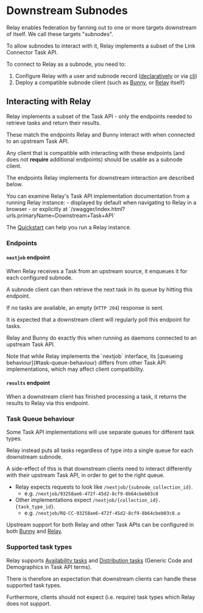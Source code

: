 
# Downstream Subnodes

Relay enables federation by fanning out to one or more targets downstream of itself. We call these targets "subnodes".

To allow subnodes to interact with it, Relay implements a subset of the Link Connector Task API.

To connect to Relay as a subnode, you need to:

1. Configure Relay with a user and subnode record ([declaratively](/relay/config#declarative-subnodes) or via [cli](/relay/cli/users))
1. Deploy a compatible subnode client (such as [Bunny](/bunny), or [Relay](/relay) itself)

## Interacting with Relay

Relay implements a subset of the Task API - only the endpoints needed to retrieve tasks and return their results.

These match the endpoints Relay and Bunny interact with when connected to an upstream Task API.

Any client that is compatible with interacting with these endpoints (and does not **require** additional endpoints) should be usable as a subnode client.

The endpoints Relay implements for downstream interaction are described below.

<Callout>
You can examine Relay's Task API implementation documentation from a running Relay instance:
    - displayed by default when navigating to Relay in a browser
    - or explicitly at `/swagger/index.html?urls.primaryName=Downstream+Task+API`

The [Quickstart](/relay/quickstart) can help you run a Relay instance.
</Callout>

### Endpoints

#### `nextjob` endpoint

When Relay receives a Task from an upstream source, it enqueues it for each configured subnode.

A subnode client can then retrieve the next task in its queue by hitting this endpoint.

If no tasks are available, an empty (`HTTP 204`) response is sent.

It is expected that a downstream client will regularly poll this endpoint for tasks.

Relay and Bunny do exactly this when running as daemons connected to an upstream Task API.

<Callout type="warning">
  Note that while Relay implements the `nextjob` interface, its [queueing
  behaviour](#task-queue-behaviour) differs from other Task API implementations,
  which may affect client compatibility.
</Callout>

#### `results` endpoint

When a downstream client has finished processing a task, it returns the results to Relay via this endpoint.

### Task Queue behaviour

Some Task API implementations will use separate queues for different task types.

Relay instead puts all tasks regardless of type into a single queue for each downstream subnode.

A side-effect of this is that downstream clients need to interact differently with their upstream Task API, in order to get to the right queue.

- Relay expects requests to look like `/nextjob/{subnode_collection_id}`.
    - e.g. `/nextjob/93258ae6-472f-45d2-8cf9-8b64cbeb03c8`
- Other implementations expect `/nextjob/{collection_id}.{task_type_id}`.
    - e.g. `/nextjob/RQ-CC-93258ae6-472f-45d2-8cf9-8b64cbeb03c8.a`

Upstream support for both Relay and other Task APIs can be configured in both [Bunny](/bunny/config#task-type) and [Relay](/relay/config#upstream-task-api).

### Supported task types

Relay supports [Availability tasks](/concepts/availability) and [Distribution tasks](/concepts/distribution) (Generic Code and Demographics in Task API terms).

There is therefore an expectation that downstream clients can handle these supported task types.

Furthermore, clients should not expect (i.e. require) task types which Relay does not support.
